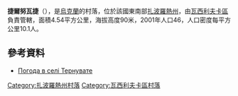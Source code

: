 {{coord|47|25|35|N|35|34|1|E|scale:100000|display=title}}

'''捷爾努瓦捷'''（{{lang-uk|Тернувате}}），是[[烏克蘭|烏克蘭]]的村落，位於該國東南部[[扎波羅熱州|扎波羅熱州]]，由[[瓦西利夫卡區|瓦西利夫卡區]]負責管轄，面積4.54平方公里，海拔高度90米，2001年人口46，人口密度每平方公里10.1人。

==參考資料==
* [http://weather.in.ua/ua/zaporozhskaja/26054 Погода в селі Тернувате] {{Wayback|url=http://weather.in.ua/ua/zaporozhskaja/26054 |date=20111220045814 }}

[[Category:扎波羅熱州村落|Category:扎波羅熱州村落]]
[[Category:瓦西利夫卡區村落|Category:瓦西利夫卡區村落]]


{{Zaporizhia-geo-stub}}